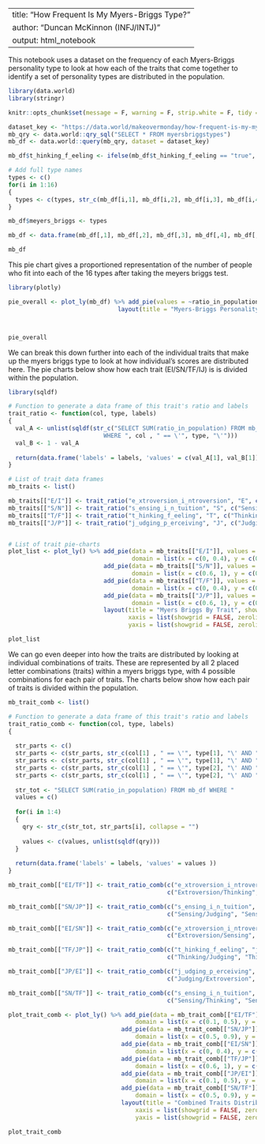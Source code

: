 
---
title: "How Frequent Is My Myers-Briggs Type?"
author: "Duncan McKinnon (INFJ/INTJ)"
output: html_notebook
---

This notebook uses a dataset on the frequency of each Myers-Briggs personality type to look at how each of the traits that come together to identify a set of personality types are distributed in the population.

```r
library(data.world)
library(stringr)

knitr::opts_chunk$set(message = F, warning = F, strip.white = F, tidy = T)

dataset_key <- "https://data.world/makeovermonday/how-frequent-is-my-myers-briggs-type"
mb_qry <- data.world::qry_sql("SELECT * FROM myersbriggstypes")
mb_df <- data.world::query(mb_qry, dataset = dataset_key)

mb_df$t_hinking_f_eeling <- ifelse(mb_df$t_hinking_f_eeling == "true", "T", "F")

# Add full type names
types <- c()
for(i in 1:16)
{
  types <- c(types, str_c(mb_df[i,1], mb_df[i,2], mb_df[i,3], mb_df[i,4]))
}

mb_df$meyers_briggs <- types

mb_df <- data.frame(mb_df[,1], mb_df[,2], mb_df[,3], mb_df[,4], mb_df[,6], mb_df[,5])

mb_df
```

This pie chart gives a proportioned representation of the number of people who fit into each of the 16 types after taking the meyers briggs test.
```r
library(plotly)

pie_overall <- plot_ly(mb_df) %>% add_pie(values = ~ratio_in_population, labels = ~meyers_briggs) %>% 
                               layout(title = "Myers-Briggs Personality Type Breakdown", showlegend = F)



pie_overall

```
We can break this down further into each of the individual traits that make up the myers briggs type to look at how individual's scores are distributed here.  The pie charts below show how each trait (EI/SN/TF/IJ) is is divided within the population.
```r
library(sqldf)

# Function to generate a data frame of this trait's ratio and labels
trait_ratio <- function(col, type, labels)
{
  val_A <- unlist(sqldf(str_c("SELECT SUM(ratio_in_population) FROM mb_df
                           WHERE ", col , " == \'", type, "\'")))
  val_B <- 1 - val_A
  
  return(data.frame('labels' = labels, 'values' = c(val_A[1], val_B[1])) )
}

# List of trait data frames
mb_traits <- list()

mb_traits[["E/I"]] <- trait_ratio("e_xtroversion_i_ntroversion", "E", c("Extroversion", "Introversion"))
mb_traits[["S/N"]] <- trait_ratio("s_ensing_i_n_tuition", "S", c("Sensing", "Intuition"))
mb_traits[["T/F"]] <- trait_ratio("t_hinking_f_eeling", "T", c("Thinking", "Feeling"))
mb_traits[["J/P"]] <- trait_ratio("j_udging_p_erceiving", "J", c("Judging", "Perceiving"))


# List of trait pie-charts
plot_list <- plot_ly() %>% add_pie(data = mb_traits[["E/I"]], values = ~values, labels = ~labels, name = "Extroversion / Introversion",
                                   domain = list(x = c(0, 0.4), y = c(0.6, 1))) %>%
                           add_pie(data = mb_traits[["S/N"]], values = ~values, labels = ~labels, name = "Sensing / Intuition",
                                   domain = list(x = c(0.6, 1), y = c(0.6, 1))) %>%
                           add_pie(data = mb_traits[["T/F"]], values = ~values, labels = ~labels, name = "Thinking / Feeling",
                                   domain = list(x = c(0, 0.4), y = c(0, 0.4))) %>%
                           add_pie(data = mb_traits[["J/P"]], values = ~values, labels = ~labels, name = "Judging / Perceiving",
                                   domain = list(x = c(0.6, 1), y = c(0, 0.4))) %>%
                           layout(title = "Myers Briggs By Trait", showlegend = T,
                                  xaxis = list(showgrid = FALSE, zeroline = FALSE, showticklabels = FALSE),
                                  yaxis = list(showgrid = FALSE, zeroline = FALSE, showticklabels = FALSE))

plot_list
``` 
We can go even deeper into how the traits are distributed by looking at individual combinations of traits.  These are represented by all 2 placed letter combinations (traits) within a myers briggs type, with 4 possible combinations for each pair of traits.  The charts below show how each pair of traits is divided within the population.    
```r

mb_trait_comb <- list()

# Function to generate a data frame of this trait's ratio and labels
trait_ratio_comb <- function(col, type, labels)
{
  
  str_parts <- c()
  str_parts <- c(str_parts, str_c(col[1] , " == \'", type[1], "\' AND ", col[2], " == \'", type[3], "\'"))
  str_parts <- c(str_parts, str_c(col[1] , " == \'", type[1], "\' AND ", col[2], " == \'", type[4], "\'"))
  str_parts <- c(str_parts, str_c(col[1] , " == \'", type[2], "\' AND ", col[2], " == \'", type[3], "\'"))
  str_parts <- c(str_parts, str_c(col[1] , " == \'", type[2], "\' AND ", col[2], " == \'", type[4], "\'"))
  
  str_tot <- "SELECT SUM(ratio_in_population) FROM mb_df WHERE "
  values = c()
  
  for(i in 1:4)
  {
    qry <- str_c(str_tot, str_parts[i], collapse = "") 
    
    values <- c(values, unlist(sqldf(qry)))
  }
  
  return(data.frame('labels' = labels, 'values' = values ))
}

mb_trait_comb[["EI/TF"]] <- trait_ratio_comb(c("e_xtroversion_i_ntroversion", "t_hinking_f_eeling"), c("E","I","T","F"),
                                             c("Extroversion/Thinking", "Extroversion/Feeling", "Introversion/Thinking", "Introversion/Feeling"))

mb_trait_comb[["SN/JP"]] <- trait_ratio_comb(c("s_ensing_i_n_tuition", "j_udging_p_erceiving"), c("S", "N", "J", "P"),
                                             c("Sensing/Judging", "Sensing/Perceiving", "Intuition/Judging", "Intuition/Perceiving"))

mb_trait_comb[["EI/SN"]] <- trait_ratio_comb(c("e_xtroversion_i_ntroversion", "s_ensing_i_n_tuition"), c("E","I","S","N"),
                                             c("Extroversion/Sensing", "Extroversion/Intuition", "Introversion/Sensing", "Introversion/Intuition"))

mb_trait_comb[["TF/JP"]] <- trait_ratio_comb(c("t_hinking_f_eeling", "j_udging_p_erceiving"), c("T", "F", "J", "P"),
                                             c("Thinking/Judging", "Thinking/Perceiving", "Feeling/Judging", "Feeling/Perceiving"))

mb_trait_comb[["JP/EI"]] <- trait_ratio_comb(c("j_udging_p_erceiving", "e_xtroversion_i_ntroversion"), c("J", "P", "E", "I"),
                                             c("Judging/Extroversion", "Judging/Introversion", "Perceiving/Extroversion", "Perceiving/Introversion"))

mb_trait_comb[["SN/TF"]] <- trait_ratio_comb(c("s_ensing_i_n_tuition", "t_hinking_f_eeling"), c("S", "N", "T", "F"),
                                             c("Sensing/Thinking", "Sensing/Feeling", "Intuition/Thinking", "Intuition/Feeling"))

plot_trait_comb <- plot_ly() %>% add_pie(data = mb_trait_comb[["EI/TF"]], values = ~values, labels = ~labels, name = "EI/TF",
                                    domain = list(x = c(0.1, 0.5), y = c(0.7, 1))) %>%
                                add_pie(data = mb_trait_comb[["SN/JP"]], values = ~values, labels = ~labels, name = "SN/JP",
                                    domain = list(x = c(0.5, 0.9), y = c(0.7, 1))) %>%
                                add_pie(data = mb_trait_comb[["EI/SN"]], values = ~values, labels = ~labels, name = "EI/SN",
                                    domain = list(x = c(0, 0.4), y = c(0.35, 0.65))) %>%
                                add_pie(data = mb_trait_comb[["TF/JP"]], values = ~values, labels = ~labels, name = "TF/JP",
                                    domain = list(x = c(0.6, 1), y = c(0.35, 0.65))) %>%
                                add_pie(data = mb_trait_comb[["JP/EI"]], values = ~values, labels = ~labels, name = "JP/EI",
                                    domain = list(x = c(0.1, 0.5), y = c(0, 0.3))) %>%
                                add_pie(data = mb_trait_comb[["SN/TF"]], values = ~values, labels = ~labels, name = "SN/TF",
                                    domain = list(x = c(0.5, 0.9), y = c(0, 0.3))) %>%
                                layout(title = "Combined Traits Distributions", showlegend = F,
                                    xaxis = list(showgrid = FALSE, zeroline = FALSE, showticklabels = FALSE),
                                    yaxis = list(showgrid = FALSE, zeroline = FALSE, showticklabels = FALSE))

plot_trait_comb

```

